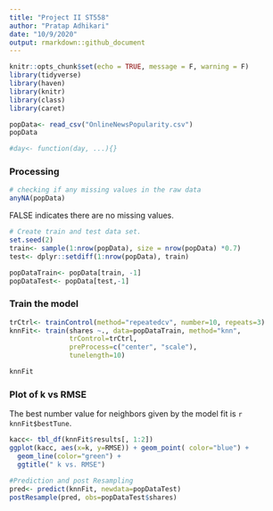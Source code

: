 ```yaml
---
title: "Project II ST558"
author: "Pratap Adhikari"
date: "10/9/2020"
output: rmarkdown::github_document
---
```


```r
knitr::opts_chunk$set(echo = TRUE, message = F, warning = F)
library(tidyverse)
library(haven)
library(knitr)
library(class)
library(caret)
```


```r
popData<- read_csv("OnlineNewsPopularity.csv")
popData

```

```r
#day<- function(day, ...){}

```


### Processing

```r
# checking if any missing values in the raw data
anyNA(popData)
```
FALSE indicates there are no missing values.


```r
# Create train and test data set.
set.seed(2)
train<- sample(1:nrow(popData), size = nrow(popData) *0.7)
test<- dplyr::setdiff(1:nrow(popData), train)

popDataTrain<- popData[train, -1]
popDataTest<- popData[test,-1]
```


### Train the model 

```r
trCtrl<- trainControl(method="repeatedcv", number=10, repeats=3)
knnFit<- train(shares ~., data=popDataTrain, method="knn",
               trControl=trCtrl,
               preProcess=c("center", "scale"),
               tunelength=10)

knnFit
```


### Plot of k vs RMSE

The best number value for neighbors given by the model fit is `r knnFit$bestTune`.


```r
kacc<- tbl_df(knnFit$results[, 1:2])
ggplot(kacc, aes(x=k, y=RMSE)) + geom_point( color="blue") +
  geom_line(color="green") +
  ggtitle(" k vs. RMSE")
```






```r
#Prediction and post Resampling
pred<- predict(knnFit, newdata=popDataTest)
postResample(pred, obs=popDataTest$shares)

```
















